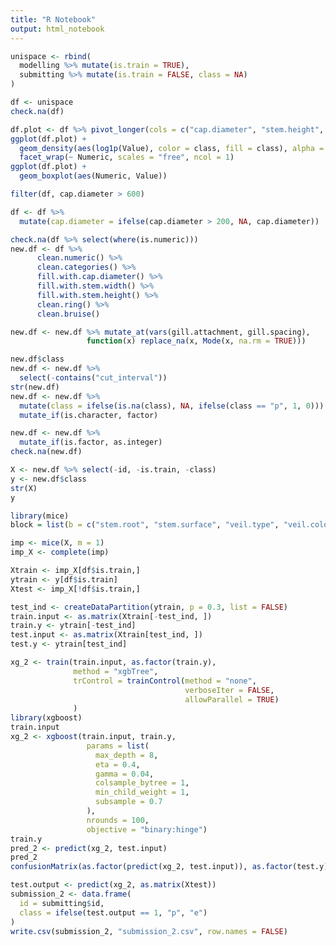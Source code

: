 ---
title: "R Notebook"
output: html_notebook
---

```{r}
unispace <- rbind(
  modelling %>% mutate(is.train = TRUE),
  submitting %>% mutate(is.train = FALSE, class = NA)
)
```

```{r}
df <- unispace
check.na(df)
```
```{r}
df.plot <- df %>% pivot_longer(cols = c("cap.diameter", "stem.height", "stem.width"), names_to = "Numeric", values_to = "Value")
ggplot(df.plot) +
  geom_density(aes(log1p(Value), color = class, fill = class), alpha = 0.4) +
  facet_wrap(~ Numeric, scales = "free", ncol = 1)
ggplot(df.plot) +
  geom_boxplot(aes(Numeric, Value))
```

```{r}
filter(df, cap.diameter > 600)

df <- df %>%
  mutate(cap.diameter = ifelse(cap.diameter > 200, NA, cap.diameter)) 

check.na(df %>% select(where(is.numeric)))
new.df <- df %>%
      clean.numeric() %>%
      clean.categories() %>%
      fill.with.cap.diameter() %>%
      fill.with.stem.width() %>%
      fill.with.stem.height() %>%
      clean.ring() %>%
      clean.bruise() 

new.df <- new.df %>% mutate_at(vars(gill.attachment, gill.spacing),
                 function(x) replace_na(x, Mode(x, na.rm = TRUE)))

new.df$class
new.df <- new.df %>%
  select(-contains("cut_interval")) 
str(new.df)
new.df <- new.df %>%
  mutate(class = ifelse(is.na(class), NA, ifelse(class == "p", 1, 0))) %>%
  mutate_if(is.character, factor)

new.df <- new.df %>%
  mutate_if(is.factor, as.integer)
check.na(new.df)


```

```{r}
X <- new.df %>% select(-id, -is.train, -class)
y <- new.df$class
str(X)
y
```

```{r}
library(mice)
block = list(b = c("stem.root", "stem.surface", "veil.type", "veil.color", "spore.print.color"))

imp <- mice(X, m = 1)
imp_X <- complete(imp)                        
```

```{r}
Xtrain <- imp_X[df$is.train,]
ytrain <- y[df$is.train]
Xtest <- imp_X[!df$is.train,]
```

```{r}
test_ind <- createDataPartition(ytrain, p = 0.3, list = FALSE)
train.input <- as.matrix(Xtrain[-test_ind, ])
train.y <- ytrain[-test_ind]
test.input <- as.matrix(Xtrain[test_ind, ])
test.y <- ytrain[test_ind]
```

```{r}
xg_2 <- train(train.input, as.factor(train.y),
              method = "xgbTree",
              trControl = trainControl(method = "none",
                                       verboseIter = FALSE,
                                       allowParallel = TRUE)
              )
library(xgboost)
train.input
xg_2 <- xgboost(train.input, train.y, 
                 params = list(
                   max_depth = 8,
                   eta = 0.4, 
                   gamma = 0.04,
                   colsample_bytree = 1,
                   min_child_weight = 1,
                   subsample = 0.7
                 ), 
                 nrounds = 100,
                 objective = "binary:hinge")
train.y
pred_2 <- predict(xg_2, test.input)
pred_2
confusionMatrix(as.factor(predict(xg_2, test.input)), as.factor(test.y))
```
```{r}
test.output <- predict(xg_2, as.matrix(Xtest))
submission_2 <- data.frame(
  id = submitting$id,
  class = ifelse(test.output == 1, "p", "e")
)
write.csv(submission_2, "submission_2.csv", row.names = FALSE)
```

